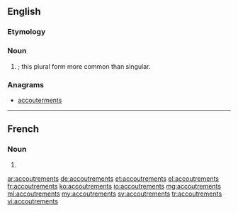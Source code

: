 ==English==

===Etymology===
{{borrowing|fr}}

===Noun===
{{head|en|plural}}

# {{plural of|accoutrement|nodot=1|lang=en}}; this plural form more common than singular.

===Anagrams===
* [[accouterments#English|accouterments]]

----

==French==

===Noun===
{{head|fr|plural}}

# {{plural of|accoutrement|lang=fr}}

[[ar:accoutrements]]
[[de:accoutrements]]
[[et:accoutrements]]
[[el:accoutrements]]
[[fr:accoutrements]]
[[ko:accoutrements]]
[[io:accoutrements]]
[[mg:accoutrements]]
[[ml:accoutrements]]
[[my:accoutrements]]
[[sv:accoutrements]]
[[tr:accoutrements]]
[[vi:accoutrements]]